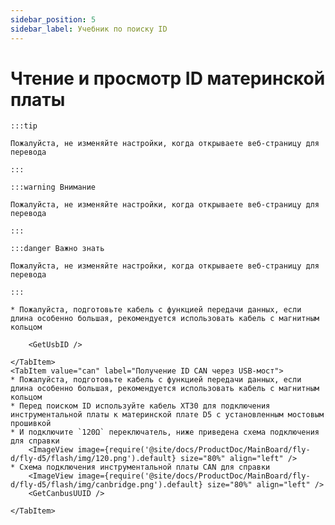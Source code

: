 ```yaml
---
sidebar_position: 5
sidebar_label: Учебник по поиску ID
---
```











# Чтение и просмотр ID материнской платы

    :::tip

    Пожалуйста, не изменяйте настройки, когда открываете веб-страницу для перевода

    :::

    :::warning Внимание

    Пожалуйста, не изменяйте настройки, когда открываете веб-страницу для перевода

    :::

    :::danger Важно знать

    Пожалуйста, не изменяйте настройки, когда открываете веб-страницу для перевода

    :::

<Tabs>
    <TabItem value="usb" label="Получение ID USB" default>
        
    * Пожалуйста, подготовьте кабель с функцией передачи данных, если длина особенно большая, рекомендуется использовать кабель с магнитным кольцом
    
        <GetUsbID />
        
    </TabItem>
    <TabItem value="can" label="Получение ID CAN через USB-мост">
    * Пожалуйста, подготовьте кабель с функцией передачи данных, если длина особенно большая, рекомендуется использовать кабель с магнитным кольцом
    * Перед поиском ID используйте кабель XT30 для подключения инструментальной платы к материнской плате D5 с установленным мостовым прошивкой
    * И подключите `120Ω` переключатель, ниже приведена схема подключения для справки
        <ImageView image={require('@site/docs/ProductDoc/MainBoard/fly-d/fly-d5/flash/img/120.png').default} size="80%" align="left" />
    * Схема подключения инструментальной платы CAN для справки
        <ImageView image={require('@site/docs/ProductDoc/MainBoard/fly-d/fly-d5/flash/img/canbridge.png').default} size="80%" align="left" />   
        <GetCanbusUUID />

    </TabItem>
</Tabs>